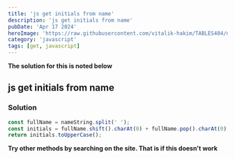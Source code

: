 ---
title: 'js get initials from name'
description: 'js get initials from name'
pubDate: 'Apr 17 2024'
heroImage: 'https://raw.githubusercontent.com/vitalik-hakim/TABLES404/main/error_b/JavaScript.png'
category: 'javascript'
tags: [get, javascript]
---

**The solution for this is noted below**

## js get initials from name

### Solution

```javascript
const fullName = nameString.split(' ');
const initials = fullName.shift().charAt(0) + fullName.pop().charAt(0);
return initials.toUpperCase();
```
**Try other methods by searching on the site. That is if this doesn't work**
